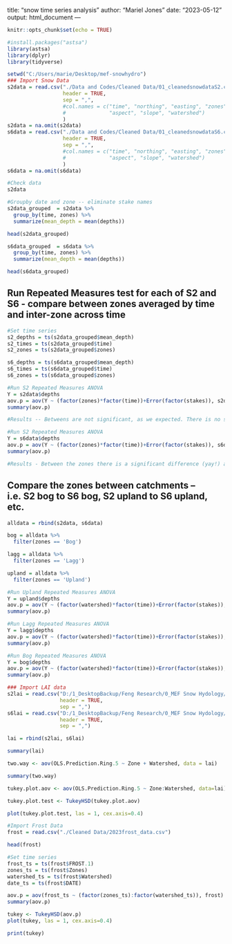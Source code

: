 title: "snow time series analysis"
author: "Mariel Jones"
date: "2023-05-12"
output: html_document
---

```r
knitr::opts_chunk$set(echo = TRUE)
```


```r
#install.packages("astsa")
library(astsa)
library(dplyr)
library(tidyverse)
```

```r
setwd("C:/Users/marie/Desktop/mef-snowhydro")
### Import Snow Data
s2data = read.csv("./Data and Codes/Cleaned Data/01_cleanedsnowdataS2.csv",
                  header = TRUE,
                  sep = ",",
                  #col.names = c("time", "northing", "easting", "zones", "stakes", 
                  #              "aspect", "slope", "watershed")
                  )
s2data = na.omit(s2data)
s6data = read.csv("./Data and Codes/Cleaned Data/01_cleanedsnowdataS6.csv",
                  header = TRUE,
                  sep = ",",
                  #col.names = c("time", "northing", "easting", "zones", "stakes",
                  #              "aspect", "slope", "watershed")
                  )
s6data = na.omit(s6data)
```

```r
#Check data
s2data

```

```r
#Groupby date and zone -- eliminate stake names
s2data_grouped  = s2data %>%
  group_by(time, zones) %>%
  summarize(mean_depth = mean(depths))

head(s2data_grouped)

s6data_grouped  = s6data %>%
  group_by(time, zones) %>%
  summarize(mean_depth = mean(depths))

head(s6data_grouped)
```

## Run Repeated Measures test for each of S2 and S6 - compare between zones averaged by time and inter-zone across time

```r
#Set time series
s2_depths = ts(s2data_grouped$mean_depth)
s2_times = ts(s2data_grouped$time)
s2_zones = ts(s2data_grouped$zones)

s6_depths = ts(s6data_grouped$mean_depth)
s6_times = ts(s6data_grouped$time)
s6_zones = ts(s6data_grouped$zones)
```

```r
#Run S2 Repeated Measures ANOVA
Y = s2data$depths
aov.p = aov(Y ~ (factor(zones)*factor(time))+Error(factor(stakes)), s2data)
summary(aov.p)

#Results -- Betweens are not significant, as we expected. There is no sig difference between the zones. Within a zone, however, there is a significant trend with time (as we would hope) and there is a significant interaction with zone and time, so even though the overall means might be different there is a slight difference in slopes. 
```
```r
#Run S2 Repeated Measures ANOVA
Y = s6data$depths
aov.p = aov(Y ~ (factor(zones)*factor(time))+Error(factor(stakes)), s6data)
summary(aov.p)

#Results - Between the zones there is a significant difference (yay!) and within the zones there is a signifcant relationship with time, expected, and a slight difference in slopes, although not as significant as the S2 data. 
```
## Compare the zones between catchments -- i.e. S2 bog to S6 bog, S2 upland to S6 upland, etc. 

```r
alldata = rbind(s2data, s6data)

bog = alldata %>%
  filter(zones == 'Bog')

lagg = alldata %>%
  filter(zones == 'Lagg')

upland = alldata %>%
  filter(zones == 'Upland')
```

```r
#Run Upland Repeated Measures ANOVA
Y = upland$depths
aov.p = aov(Y ~ (factor(watershed)*factor(time))+Error(factor(stakes)), upland)
summary(aov.p)
```

```r
#Run Lagg Repeated Measures ANOVA
Y = lagg$depths
aov.p = aov(Y ~ (factor(watershed)*factor(time))+Error(factor(stakes)), lagg)
summary(aov.p)
```

```r
#Run Bog Repeated Measures ANOVA
Y = bog$depths
aov.p = aov(Y ~ (factor(watershed)*factor(time))+Error(factor(stakes)), bog)
summary(aov.p)
```

```r
### Import LAI data 
s2lai = read.csv("D:/1_DesktopBackup/Feng Research/0_MEF Snow Hydology/mef-snowhydro/Data and Codes/Cleaned Data/S2_winterLAI_calibrated.csv", 
                 header = TRUE, 
                 sep = ",")
s6lai = read.csv("D:/1_DesktopBackup/Feng Research/0_MEF Snow Hydology/mef-snowhydro/Data and Codes/Cleaned Data/S6_winterLAI_calibrated.csv", 
                 header = TRUE, 
                 sep = ",")

lai = rbind(s2lai, s6lai)
```

```r
summary(lai)
```

```r
two.way <- aov(OLS.Prediction.Ring.5 ~ Zone + Watershed, data = lai)

summary(two.way)
```
```r
tukey.plot.aov <- aov(OLS.Prediction.Ring.5 ~ Zone:Watershed, data=lai)
```


```r
tukey.plot.test <- TukeyHSD(tukey.plot.aov)
```

```r
plot(tukey.plot.test, las = 1, cex.axis=0.4)
```

```r
#Import Frost Data
frost = read.csv("./Cleaned Data/2023frost_data.csv")

head(frost)
```

```r
#Set time series
frost_ts = ts(frost$FROST.1)
zones_ts = ts(frost$Zones)
watershed_ts = ts(frost$Watershed)
date_ts = ts(frost$DATE)
```

```r
aov.p = aov(frost_ts ~ (factor(zones_ts):factor(watershed_ts)), frost)
summary(aov.p)
```

```r
tukey <- TukeyHSD(aov.p)
plot(tukey, las = 1, cex.axis=0.4)
```
```r
print(tukey)
```













